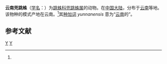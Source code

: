 {{Speciesbox
| genus = Ptocasius
| species = yunnanensis
| authority = Song, 1991<ref name='id14853'>{{cite web| url =http://www.bioinfo.cn/db05/BjdwSpecies.php?action=view&id=14853| title =云南兜跳蛛| work =《中国动物物种编目数据库》| publisher =中国科学院微生物研究所| author =中国科学院动物研究所| accessdate =2009-04-28| deadurl =yes| archiveurl =https://web.archive.org/web/20160305032706/http://www.bioinfo.cn/db05/BjdwSpecies.php?action=view&id=14853| archivedate =2016-03-05}}</ref>
}}

'''云南兜跳蛛'''（[[学名|学名]]：{{lang|la|''Ptocasius yunnanensis''}}）为[[跳蛛科|跳蛛科]][[兜跳蛛属|兜跳蛛属]]的动物。在[[中国大陆|中国大陆]]，分布于[[云南|云南]]等地。该物种的模式产地在云南。<ref name='id14853'/>其[[种加词|种加词]] ''yunnanensis'' 意为“[[云南|云南]]的”。

== 参考文献 ==
{{reflist}}

{{Taxonbar|from=Q2587371}}

[[Category:兜跳蛛属|Y]]
[[Category:1991年描述的动物|Y]]


{{蜘蛛小作品}}
